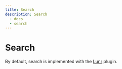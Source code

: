```yaml
---
title: Search
description: Search
  - docs
  - search
---
```


# Search

By default, search is implemented with the [Lunr](https://github.com/daldridge/docusaurus-plugin-lunr) plugin.
